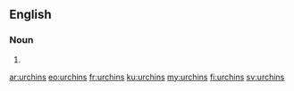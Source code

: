 ==English==

===Noun===
{{head|en|plural}}

# {{plural of|urchin|lang=en}}

[[ar:urchins]]
[[eo:urchins]]
[[fr:urchins]]
[[ku:urchins]]
[[my:urchins]]
[[fi:urchins]]
[[sv:urchins]]